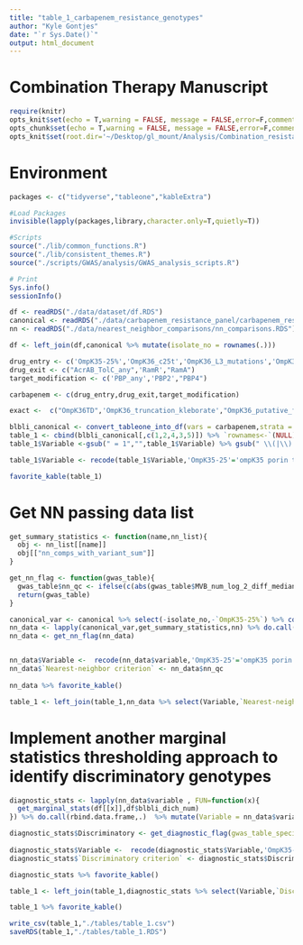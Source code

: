 ```yaml
---
title: "table_1_carbapenem_resistance_genotypes"
author: "Kyle Gontjes"
date: "`r Sys.Date()`"
output: html_document
---
```


# Combination Therapy Manuscript

```r
require(knitr)
opts_knit$set(echo = T,warning = FALSE, message = FALSE,error=F,comment=NA)
opts_chunk$set(echo = T,warning = FALSE, message = FALSE,error=F,comment=NA)
opts_knit$set(root.dir='~/Desktop/gl_mount/Analysis/Combination_resistance/pre-intro-blbli-resistance-ms/')
```

# Environment
```r
packages <- c("tidyverse","tableone","kableExtra")

#Load Packages
invisible(lapply(packages,library,character.only=T,quietly=T))

#Scripts
source("./lib/common_functions.R")
source("./lib/consistent_themes.R")
source("./scripts/GWAS/analysis/GWAS_analysis_scripts.R")

# Print
Sys.info()
sessionInfo() 
```

```r
df <- readRDS("./data/dataset/df.RDS")
canonical <- readRDS("./data/carbapenem_resistance_panel/carbapenem_resistance_panel_matrix.RDS")
nn <- readRDS("./data/nearest_neighbor_comparisons/nn_comparisons.RDS")

df <- left_join(df,canonical %>% mutate(isolate_no = rownames(.))) 
```

```r
drug_entry <- c('OmpK35-25%','OmpK36_c25t','OmpK36_L3_mutations','OmpK36GD','OmpK36TD','OmpK36_non_syn','OmpK36_putative_function_altering',"OmpK36_truncation_kleborate",'OmpK36_intergenic','OmpK36_promoter_IS')
drug_exit <- c("AcrAB_TolC_any",'RamR',"RamA")
target_modification <- c('PBP_any','PBP2',"PBP4")

carbapenem <- c(drug_entry,drug_exit,target_modification)

exact <-  c("OmpK36TD",'OmpK36_truncation_kleborate',"OmpK36_putative_function_altering","OmpK36_intergenic","OmpK36_promoter_IS","AcrAB_TolC_any","RamR","RamA","PBP_any","PBP2","PBP4")
```

```r
blbli_canonical <- convert_tableone_into_df(vars = carbapenem,strata = "blbli_dich",factorVars = carbapenem,dataset=df,outcome_names = c("BL/BLI Susceptible","BL/BLI Resistant"),exact=exact) %>% as.data.frame() 
table_1 <- cbind(blbli_canonical[,c(1,2,4,3,5)]) %>% `rownames<-`(NULL) 
table_1$Variable <-gsub(" = 1","",table_1$Variable) %>% gsub(" \\(|\\)|\\%","",.) 

table_1$Variable <- recode(table_1$Variable,'OmpK35-25'='ompK35 porin truncation at 25%','OmpK36_c25t'='C25T transition in ompK36','OmpK36_L3_mutations'='Loop 3 insertion','OmpK36GD'='GD insertion','OmpK36TD'='TD insertion','OmpK36_truncation_kleborate'='ompK36 truncation', 'OmpK36_non_syn'='ompK36 non-synonymous mutation','OmpK36_putative_function_altering'='ompK36 putative function-altering mutations','OmpK36_intergenic'='ompK36 intergenic region','OmpK36_promoter_IS'='Insertion seqeunce at ompK36 promoter',"AcrAB_TolC_any" = 'acrAB-tolC efflux pump mutant','RamR'='ramR efflux pump regulator PFAV',"RamA"='ramA efflux pump activator PFAV','PBP_any'='Non-synonymous mutations in penicillin-binding-proteins','PBP2'='Penicillin-binding protein-2',"PBP4"='Penicillin-binding protein-4')

favorite_kable(table_1)  
``` 

# Get NN passing data list
```r
get_summary_statistics <- function(name,nn_list){
  obj <- nn_list[[name]]
  obj[["nn_comps_with_variant_sum"]]
}

get_nn_flag <- function(gwas_table){
  gwas_table$nn_qc <- ifelse(c(abs(gwas_table$MVB_num_log_2_diff_median) >1 | abs(gwas_table$IR_num_log_2_diff_median) >1),"Pass","Fail")  
  return(gwas_table)  
}
```

```r
canonical_var <- canonical %>% select(-isolate_no,-`OmpK35-25%`) %>% colnames()
nn_data <- lapply(canonical_var,get_summary_statistics,nn) %>% do.call(rbind,.) %>% mutate(variable = canonical_var)  
nn_data <- get_nn_flag(nn_data) 


nn_data$Variable <-  recode(nn_data$variable,'OmpK35-25'='ompK35 porin truncation at 25%','OmpK36_c25t'='C25T transition in ompK36','OmpK36_L3_mutations'='Loop 3 insertion','OmpK36GD'='GD insertion','OmpK36TD'='TD insertion','OmpK36_truncation_kleborate'='ompK36 truncation', 'OmpK36_non_syn'='ompK36 non-synonymous mutation','OmpK36_putative_function_altering'='ompK36 putative function-altering mutations','OmpK36_intergenic'='ompK36 intergenic region','OmpK36_promoter_IS'='Insertion seqeunce at ompK36 promoter',"AcrAB_TolC_any" = 'acrAB-tolC efflux pump mutant','RamR'='ramR efflux pump regulator PFAV',"RamA"='ramA efflux pump activator PFAV','PBP_any'='Non-synonymous mutations in penicillin-binding-proteins','PBP2'='Penicillin-binding protein-2',"PBP4"='Penicillin-binding protein-4')
nn_data$`Nearest-neighbor criterion` <- nn_data$nn_qc 
 
nn_data %>% favorite_kable()

table_1 <- left_join(table_1,nn_data %>% select(Variable,`Nearest-neighbor criterion`))
```

# Implement another marginal statistics thresholding approach to identify discriminatory genotypes
```r
diagnostic_stats <- lapply(nn_data$variable , FUN=function(x){
  get_marginal_stats(df[[x]],df$blbli_dich_num)
}) %>% do.call(rbind.data.frame,.)  %>% mutate(Variable = nn_data$variable )

diagnostic_stats$Discriminatory <- get_diagnostic_flag(gwas_table_specificity = diagnostic_stats$spec, gwas_table_accuracy = diagnostic_stats$accuracy, specificity_threshold = 0.90,accuracy_threshold = 0.80)
   
diagnostic_stats$Variable <-  recode(diagnostic_stats$Variable,'OmpK35-25'='ompK35 porin truncation at 25%','OmpK36_c25t'='C25T transition in ompK36','OmpK36_L3_mutations'='Loop 3 insertion','OmpK36GD'='GD insertion','OmpK36TD'='TD insertion','OmpK36_truncation_kleborate'='ompK36 truncation', 'OmpK36_non_syn'='ompK36 non-synonymous mutation','OmpK36_putative_function_altering'='ompK36 putative function-altering mutations','OmpK36_intergenic'='ompK36 intergenic region','OmpK36_promoter_IS'='Insertion seqeunce at ompK36 promoter',"AcrAB_TolC_any" = 'acrAB-tolC efflux pump mutant','RamR'='ramR efflux pump regulator PFAV',"RamA"='ramA efflux pump activator PFAV','PBP_any'='Non-synonymous mutations in penicillin-binding-proteins','PBP2'='Penicillin-binding protein-2',"PBP4"='Penicillin-binding protein-4')
diagnostic_stats$`Discriminatory criterion` <- diagnostic_stats$Discriminatory 

diagnostic_stats %>% favorite_kable()

table_1 <- left_join(table_1,diagnostic_stats %>% select(Variable,`Discriminatory criterion`))
```

```r
table_1 %>% favorite_kable()
```


```r
write_csv(table_1,"./tables/table_1.csv")
saveRDS(table_1,"./tables/table_1.RDS")
```
